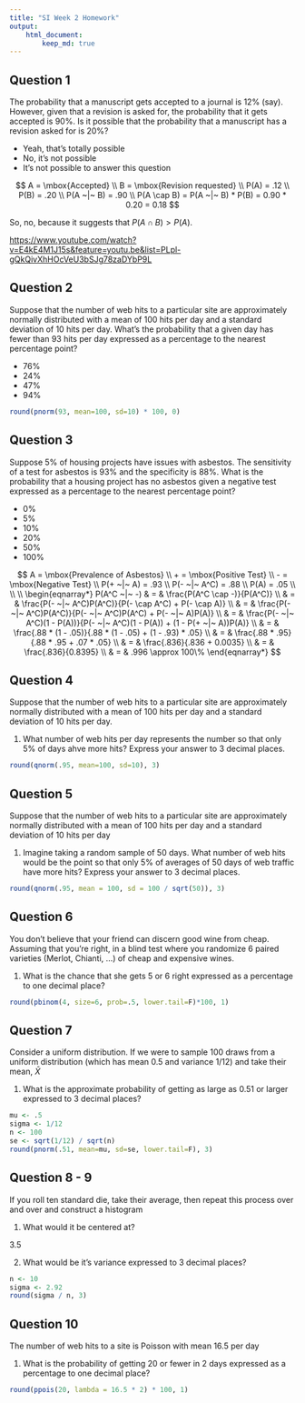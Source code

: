 ```yaml
---
title: "SI Week 2 Homework"
output:
    html_document:
        keep_md: true
---
```


## Question 1

The probability that a manuscript gets accepted to a journal is 12% (say). However, given that a revision is asked for, the probability that it gets accepted is 90%. Is it possible that the probability that a manuscript has a revision asked for is 20%?

- Yeah, that's totally possible
- No, it's not possible
- It's not possible to answer this question

$$
A = \mbox{Accepted} \\
B = \mbox{Revision requested} \\
P(A) = .12 \\
P(B) = .20 \\
P(A ~|~ B) = .90 \\
P(A \cap B) = P(A ~|~ B) * P(B) = 0.90 * 0.20 = 0.18
$$

So, no, because it suggests that $P(A \cap B) > P(A)$.

[https://www.youtube.com/watch?v=E4kE4M1J15s&feature=youtu.be&list=PLpl-gQkQivXhHOcVeU3bSJg78zaDYbP9L](Answer)

## Question 2

Suppose that the number of web hits to a particular site are approximately normally distributed with a mean of 100 hits per day and a standard deviation of 10 hits per day. What's the probability that a given day has fewer than 93 hits per day expressed as a percentage to the nearest percentage point?

- 76%
- 24%
- 47%
- 94%

```r
round(pnorm(93, mean=100, sd=10) * 100, 0)
```

## Question 3

Suppose 5% of housing projects have issues with asbestos. The sensitivity of a test for asbestos is 93% and the specificity is 88%. What is the probability that a housing project has no asbestos given a negative test expressed as a percentage to the nearest percentage point?

- 0%
- 5%
- 10%
- 20%
- 50%
- 100%

$$
A = \mbox{Prevalence of Asbestos} \\
+ = \mbox{Positive Test} \\
- = \mbox{Negative Test} \\
P(+ ~|~ A) = .93 \\
P(- ~|~ A^C) = .88 \\
P(A) = .05 \\ \\ \\
\begin{eqnarray*}
P(A^C ~|~ -)
& = & \frac{P(A^C \cap -)}{P(A^C)} \\
& = & \frac{P(- ~|~ A^C)P(A^C)}{P(- \cap A^C) + P(- \cap A)} \\
& = & \frac{P(- ~|~ A^C)P(A^C)}{P(- ~|~ A^C)P(A^C) + P(- ~|~ A)P(A)} \\
& = & \frac{P(- ~|~ A^C)(1 - P(A))}{P(- ~|~ A^C)(1 - P(A)) + (1 - P(+ ~|~ A))P(A)} \\
& = & \frac{.88 * (1 - .05)}{.88 * (1 - .05) + (1 - .93) * .05} \\
& = & \frac{.88 * .95}{.88 * .95 + .07 * .05} \\
& = & \frac{.836}{.836 + 0.0035} \\
& = & \frac{.836}{0.8395} \\
& = & .996 \approx 100\%
\end{eqnarray*}
$$

## Question 4

Suppose that the number of web hits to a particular site are approximately normally distributed with a mean of 100 hits per day and a standard deviation of 10 hits per day.

1. What number of web hits per day represents the number so that only 5% of days ahve more hits? Express your answer to 3 decimal places.

```r
round(qnorm(.95, mean=100, sd=10), 3)
```

## Question 5

Suppose that the number of web hits to a particular site are approximately normally distributed with a mean of 100 hits per day and a standard deviation of 10 hits per day

1. Imagine taking a random sample of 50 days. What number of web hits would be the point so that only 5% of averages of 50 days of web traffic have more hits? Express your answer to 3 decimal places.

```r
round(qnorm(.95, mean = 100, sd = 100 / sqrt(50)), 3)
```

## Question 6

You don't believe that your friend can discern good wine from cheap. Assuming that you're right, in a blind test where you randomize 6 paired varieties (Merlot, Chianti, ...) of cheap and expensive wines.

1. What is the chance that she gets 5 or 6 right expressed as a percentage to one decimal place?

```r
round(pbinom(4, size=6, prob=.5, lower.tail=F)*100, 1)
```

## Question 7

Consider a uniform distribution. If we were to sample 100 draws from a uniform distribution (which has mean 0.5 and variance 1/12) and take their mean, $\bar X$

1. What is the approximate probability of getting as large as 0.51 or larger expressed to 3 decimal places?

```r
mu <- .5
sigma <- 1/12
n <- 100
se <- sqrt(1/12) / sqrt(n)
round(pnorm(.51, mean=mu, sd=se, lower.tail=F), 3)
```

## Question 8 - 9

If you roll ten standard die, take their average, then repeat this process over and over and construct a histogram

1. What would it be centered at?

3.5

2. What would be it's variance expressed to 3 decimal places?

```r
n <- 10
sigma <- 2.92
round(sigma / n, 3)
```

## Question 10

The number of web hits to a site is Poisson with mean 16.5 per day

1. What is the probability of getting 20 or fewer in 2 days expressed as a percentage to one decimal place?

```r
round(ppois(20, lambda = 16.5 * 2) * 100, 1)
```